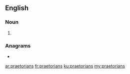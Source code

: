 ==English==

===Noun===
{{head|en|noun plural form}}

# {{plural of|praetorian|lang=en}}

===Anagrams===
* {{l|en|reparations}}

[[ar:praetorians]]
[[fr:praetorians]]
[[ku:praetorians]]
[[my:praetorians]]